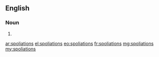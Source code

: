 ==English==

===Noun===
{{head|en|plural}}

# {{plural of|spoliation|lang=en|nocat=1}}

[[ar:spoliations]]
[[el:spoliations]]
[[eo:spoliations]]
[[fr:spoliations]]
[[mg:spoliations]]
[[my:spoliations]]